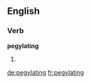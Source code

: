 ==English==

===Verb===
'''pegylating'''

# {{present participle of|pegylate}}

[[de:pegylating]]
[[fr:pegylating]]